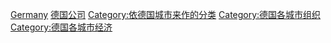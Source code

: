 [[Category:各国各城市公司|Germany]]
[[Category:德国公司|]]
[[Category:依德国城市来作的分类|Category:依德国城市来作的分类]]
[[Category:德国各城市组织|Category:德国各城市组织]]
[[Category:德国各城市经济|Category:德国各城市经济]]